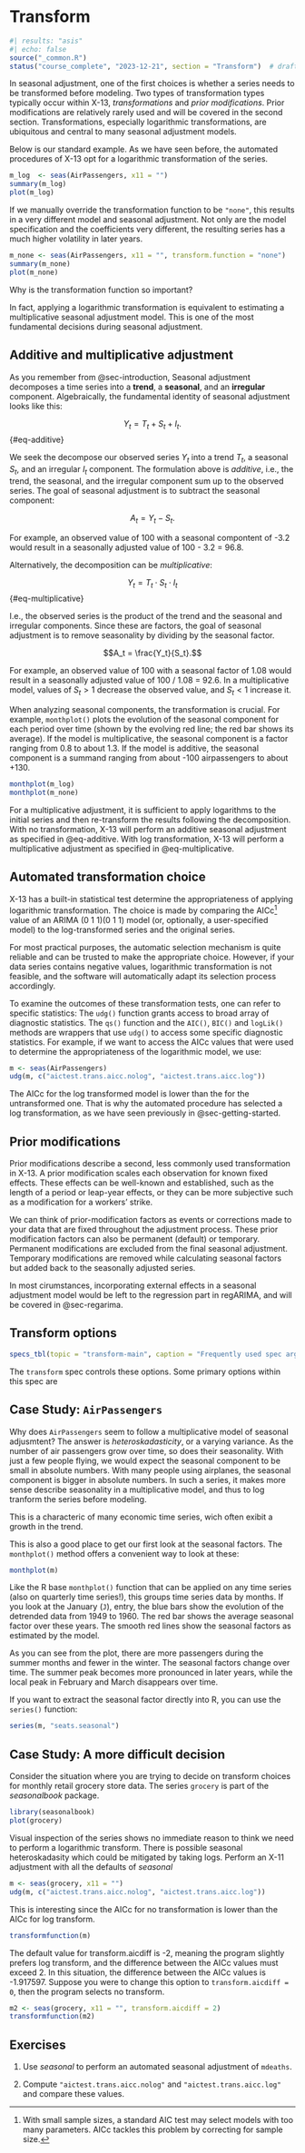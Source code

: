 # Transform {#sec-transform}

```r
#| results: "asis"
#| echo: false
source("_common.R")
status("course_complete", "2023-12-21", section = "Transform")  # drafting, polishing, complete
```

```{=html}
<!--
-   Discuss multiplicative vs additive adjustment

-   How to use the transform spec

- Transform is a nice way to introduce automatic model testing. Easy to see the decision made. 

-   This is our first chance to mention the idea of test first then hard-code in production

-   Case Study idea: Decide between log vs non-log transformation
 -->
```
In seasonal adjustment, one of the first choices is whether a series needs to be transformed before modeling.
Two types of transformation types typically occur within X-13, *transformations* and *prior modifications*.
Prior modifications are relatively rarely used and will be covered in the second section.
Transformations, especially logarithmic transformations, are ubiquitous and central to many seasonal adjustment models.

Below is our standard example.
As we have seen before, the automated procedures of X-13 opt for a logarithmic transformation of the series.

```r
m_log  <- seas(AirPassengers, x11 = "")
summary(m_log)
plot(m_log)
```

If we manually override the transformation function to be `"none"`, this results in a very different model and seasonal adjustment.
Not only are the model specification and the coefficients very different, the resulting series has a much higher volatility in later years.

```r
m_none <- seas(AirPassengers, x11 = "", transform.function = "none")
summary(m_none)
plot(m_none)
```

Why is the transformation function so important?

In fact, applying a logarithmic transformation is equivalent to estimating a multiplicative seasonal adjustment model.
This is one of the most fundamental decisions during seasonal adjustment.

## Additive and multiplicative adjustment {#sec-additive-and-multiplicative-adjustment}

As you remember from @sec-introduction, Seasonal adjustment decomposes a time series into a **trend**, a **seasonal**, and an **irregular** component.
Algebraically, the fundamental identity of seasonal adjustment looks like this:

$$Y_t = T_t + S_t + I_t.$$ {#eq-additive}

We seek the decompose our observed series $Y_t$ into a trend $T_t$, a seasonal $S_t$, and an irregular $I_t$ component.
The formulation above is *additive*, i.e., the trend, the seasonal, and the irregular component sum up to the observed series.
The goal of seasonal adjustment is to subtract the seasonal component:

$$A_t = Y_t - S_t.$$

For example, an observed value of 100 with a seasonal compontent of -3.2 would result in a seasonally adjusted value of 100 - 3.2 = 96.8.

Alternatively, the decomposition can be *multiplicative*:

$$Y_t = T_t \cdot S_t \cdot I_t$$ {#eq-multiplicative}

I.e., the observed series is the product of the trend and the seasonal and irregular components.
Since these are factors, the goal of seasonal adjustment is to remove seasonality by dividing by the seasonal factor.

$$A_t = \frac{Y_t}{S_t}.$$

For example, an observed value of 100 with a seasonal factor of 1.08 would result in a seasonally adjusted value of 100 / 1.08 = 92.6.
In a multiplicative model, values of $S_t > 1$ decrease the observed value, and $S_t < 1$ increase it.

When analyzing seasonal components, the transformation is crucial.
For example, `monthplot()` plots the evolution of the seasonal component for each period over time (shown by the evolving red line; the red bar shows its average).
If the model is multiplicative, the seasonal component is a factor ranging from 0.8 to about 1.3.
If the model is additive, the seasonal component is a summand ranging from about -100 airpassengers to about +130.

```r
monthplot(m_log)
monthplot(m_none)
```

For a multiplicative adjustment, it is sufficient to apply logarithms to the initial series and then re-transform the results following the decomposition.
With no transformation, X-13 will perform an additive seasonal adjustment as specified in @eq-additive.
With log transformation, X-13 will perform a multiplicative adjustment as specified in @eq-multiplicative.

## Automated transformation choice {#sec-auto-transform}

X-13 has a built-in statistical test determine the appropriateness of applying logarithmic transformation.
The choice is made by comparing the AICc[^22-transform-1] value of an ARIMA (0 1 1)(0 1 1) model (or, optionally, a user-specified model) to the log-transformed series and the original series.

[^22-transform-1]: With small sample sizes, a standard AIC test may select models with too many parameters.
    AICc tackles this problem by correcting for sample size.

For most practical purposes, the automatic selection mechanism is quite reliable and can be trusted to make the appropriate choice.
However, if your data series contains negative values, logarithmic transformation is not feasible, and the software will automatically adapt its selection process accordingly.

<!-- either discuss, or dont mention -->

<!-- Other restrictions on the allowed transformations exist, but these situations are rare. -->

To examine the outcomes of these transformation tests, one can refer to specific statistics: The `udg()` function grants access to broad array of diagnostic statistics.
The `qs()` function and the `AIC()`, `BIC()` and `logLik()` methods are wrappers that use `udg()` to access some specific diagnostic statistics.
For example, if we want to access the AICc values that were used to determine the appropriateness of the logarithmic model, we use:

```r
m <- seas(AirPassengers)
udg(m, c("aictest.trans.aicc.nolog", "aictest.trans.aicc.log"))
```

The AICc for the log transformed model is lower than the for the untransformed one.
That is why the automated procedure has selected a log transformation, as we have seen previously in @sec-getting-started.

<!-- CHR: seems more useful to me to introduce out() at a later stage, when we are acutally using for something. -->

````{=html}
<!--
    The same infor transformation can also be found in many other places such as the HTML output with `out(m)` or the udg with argument name `aictrans` such as `udg(m, "aictrans")`.

::: callout-tip
## X-13 HTML Output

X-13ARIMA-SEATAS has a built-in HTML output that offers an extensive summary of a seasonal adjustment process.
In R, this can be accessed using the `out()` function.
E.g.,

```r
out(m)
```
:::
 -->
````

## Prior modifications

Prior modifications describe a second, less commonly used transformation in X-13.
A prior modification scales each observation for known fixed effects.
These effects can be well-known and established, such as the length of a period or leap-year effects, or they can be more subjective such as a modification for a workers' strike.

We can think of prior-modification factors as events or corrections made to your data that are fixed throughout the adjustment process.
These prior modification factors can also be permanent (default) or temporary.
Permanent modifications are excluded from the final seasonal adjustment.
Temporary modifications are removed while calculating seasonal factors but added back to the seasonally adjusted series.

In most cirumstances, incorporating external effects in a seasonal adjustment model would be left to the regression part in regARIMA, and will be covered in @sec-regarima.

## Transform options

<!-- CHS not investing time on this, we previously did a scraping of the X-13 handbook and Andrea could derive some functionality to include a table with all options for each spec. -->

```r
specs_tbl(topic = "transform-main", caption = "Frequently used spec arguments in the `transform` spec")
```

The `transform` spec controls these options.
Some primary options within this spec are

## Case Study: `AirPassengers`

```{=html}
<!--

Should AirPassengers always be the text example, and 'Case Study' be left for more interesting examples. I think so!


 -->
```
Why does `AirPassengers` seem to follow a multiplicative model of seasonal adjusmtent?
The answer is *heteroskadasticity*, or a varying variance.
As the number of air passengers grow over time, so does their seasonality.
With just a few people flying, we would expect the seasonal component to be small in absolute numbers.
With many people using airplanes, the seasonal component is bigger in absolute numbers.
In such a series, it makes more sense describe seasonality in a multiplicative model, and thus to log tranform the series before modeling.

This is a characteric of many economic time series, wich often exibit a growth in the trend.

This is also a good place to get our first look at the seasonal factors.
The `monthplot()` method offers a convenient way to look at these:

```r
monthplot(m)
```

Like the R base `monthplot()` function that can be applied on any time series (also on quarterly time series!), this groups time series data by months.
If you look at the January (`J`), entry, the blue bars show the evolution of the detrended data from 1949 to 1960.
The red bar shows the average seasonal factor over these years.
The smooth red lines show the seasonal factors as estimated by the model.

As you can see from the plot, there are more passengers during the summer months and fewer in the winter.
The seasonal factors change over time.
The summer peak becomes more pronounced in later years, while the local peak in February and March disappears over time.

If you want to extract the seasonal factor directly into R, you can use the `series()` function:

``` r
series(m, "seats.seasonal")
```

## Case Study: A more difficult decision

Consider the situation where you are trying to decide on transform choices for monthly retail grocery store data.
The series `grocery` is part of the *seasonalbook* package.

```r
library(seasonalbook)
plot(grocery)
```

Visual inspection of the series shows no immediate reason to think we need to perform a logarithmic transform.
There is possible seasonal heteroskadasity which could be mitigated by taking logs.
Perform an X-11 adjustment with all the defaults of *seasonal*

```r
m <- seas(grocery, x11 = "")
udg(m, c("aictest.trans.aicc.nolog", "aictest.trans.aicc.log"))
```

This is interesting since the AICc for no transformation is lower than the AICc for log transform.

```r
transformfunction(m)
```

The default value for transform.aicdiff is -2, meaning the program slightly prefers log transform, and the difference between the AICc values must exceed 2.
In this situation, the difference between the AICc values is -1.917597.
Suppose you were to change this option to `transform.aicdiff = 0`, then the program selects no transform.

```r
m2 <- seas(grocery, x11 = "", transform.aicdiff = 2)
transformfunction(m2)
```

## Exercises

1.  Use *seasonal* to perform an automated seasonal adjustment of `mdeaths`.

2.  Compute `"aictest.trans.aicc.nolog"` and `"aictest.trans.aicc.log"` and compare these values.
